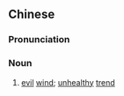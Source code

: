 ==Chinese==
{{zh-forms|s=歪风}}

===Pronunciation===
{{zh-pron
|m=wāifēng
|c=waai1 fung1
|mn=oai-hong/qz:oai-hoang
|cat=n
}}

===Noun===
{{zh-noun}}

# [[evil]] [[wind]]; [[unhealthy]] [[trend]]
